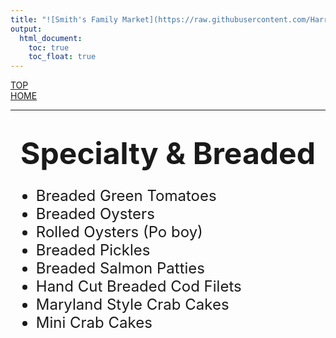 ```yaml
---
title: "![Smith's Family Market](https://raw.githubusercontent.com/HarryLu95/Fish-Market-Website/master/Logo_Smiths_Family_Market.png)"
output: 
  html_document:
    toc: true
    toc_float: true
---
```

<div id="backtop"><a href="#">TOP</a></div>
<div id="backhome"><a href="index.html">HOME</a></div>

---

<h1 style="text-align:center"><font size=7>**Specialty & Breaded**</font></h1>

<font size=5>

- Breaded Green Tomatoes
- Breaded Oysters
- Rolled Oysters (Po boy)
- Breaded Pickles
- Breaded Salmon Patties
- Hand Cut Breaded Cod Filets
- Maryland Style Crab Cakes
- Mini Crab Cakes

</font>